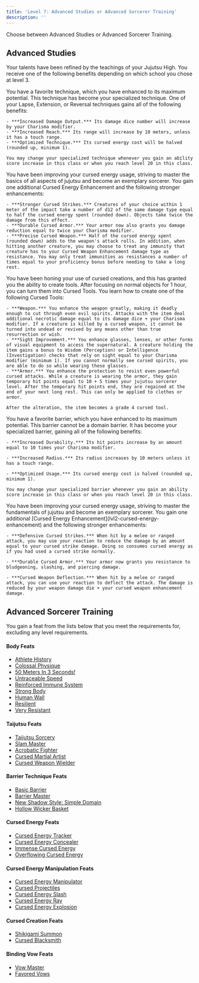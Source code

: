 ```yaml
---
title: 'Level 7: Advanced Studies or Advanced Sorcerer Training'
description: ''
---
```


Choose between Advanced Studies or Advanced Sorcerer Training.

## Advanced Studies
Your talents have been refined by the teachings of your Jujutsu High. You receive one of the following benefits depending on which school you chose at level 3.

<Accordion title="Tokyo Jujutsu High">
	You have a favorite technique, which you have enhanced to its maximum potential. This technique has become your specialized technique. One of your Lapse, Extension, or Reversal techniques gains all of the following benefits:

	- ***Increased Damage Output.*** Its damage dice number will increase by your Charisma modifier.
	- ***Increased Reach.*** Its range will increase by 10 meters, unless it has a touch range.
	- ***Optimized Technique.*** Its cursed energy cost will be halved (rounded up, minimum 1).

	You may change your specialized technique whenever you gain an ability score increase in this class or when you reach level 20 in this class.
</Accordion>
  
<Accordion title="Kyoto Jujutsu High">
	You have been improving your cursed energy usage, striving to master the basics of all aspects of jujutsu and become an exemplary sorcerer. You gain one additional Cursed Energy Enhancement and the following stronger enhancements:

	- ***Stronger Cursed Strikes.*** Creatures of your choice within 1 meter of the impact take a number of d12 of the same damage type equal to half the cursed energy spent (rounded down). Objects take twice the damage from this effect.
	- ***Durable Cursed Armor.*** Your armor now also grants you damage reduction equal to twice your Charisma modifier.
	- ***Precise Cursed Weapon.*** Half of the cursed energy spent (rounded down) adds to the weapon's attack rolls. In addition, when hitting another creature, you may choose to treat any immunity that creature has to your Cursed Weapon Enhancement damage type as resistance. You may only treat immunities as resistances a number of times equal to your proficiency bonus before needing to take a long rest.
</Accordion>

<Accordion title="Hiroshima Jujutsu High">
	You have been honing your use of cursed creations, and this has granted you the ability to create tools. After focusing on normal objects for 1 hour, you can turn them into Cursed Tools. You learn how to create one of the following Cursed Tools:

	- ***Weapon.*** You enhance the weapon greatly, making it deadly enough to cut through even evil spirits. Attacks with the item deal additional necrotic damage equal to its damage dice + your Charisma modifier. If a creature is killed by a cursed weapon, it cannot be turned into undead or revived by any means other than true resurrection or wish.
	- ***Sight Improvement.*** You enhance glasses, lenses, or other forms of visual equipment to access the supernatural. A creature holding the item gains a bonus to Wisdom (Perception) or Intelligence (Investigation) checks that rely on sight equal to your Charisma modifier (minimum 1). If you cannot normally see cursed spirits, you are able to do so while wearing these glasses.
	- ***Armor.*** You enhance the protection to resist even powerful cursed attacks. While a creature is wearing the armor, they gain temporary hit points equal to 10 + 5 times your jujutsu sorcerer level. After the temporary hit points end, they are regained at the end of your next long rest. This can only be applied to clothes or armor.

	After the alteration, the item becomes a grade 4 cursed tool.
</Accordion>

<Accordion title="Ainu Jujutsu High">
	You have a favorite barrier, which you have enhanced to its maximum potential. This barrier cannot be a domain barrier. It has become your specialized barrier, gaining all of the following benefits:

	- ***Increased Durability.*** Its hit points increase by an amount equal to 10 times your Charisma modifier.

	- ***Increased Radius.*** Its radius increases by 10 meters unless it has a touch range.

	- ***Optimized Usage.*** Its cursed energy cost is halved (rounded up, minimum 1).

	You may change your specialized barrier whenever you gain an ability score increase in this class or when you reach level 20 in this class.
</Accordion>

<Accordion title="Sendai Jujutsu High">
	You have been improving your cursed energy usage, striving to master the fundamentals of jujutsu and become an exemplary sorcerer. You gain one additional [Cursed Energy Enhancement](lvl2-cursed-energy-enhancement) and the following stronger enhancements:

	- ***Defensive Cursed Strikes.*** When hit by a melee or ranged attack, you may use your reaction to reduce the damage by an amount equal to your cursed strike damage. Doing so consumes cursed energy as if you had used a cursed strike normally.

	- ***Durable Cursed Armor.*** Your armor now grants you resistance to bludgeoning, slashing, and piercing damage.

	- ***Cursed Weapon Deflection.*** When hit by a melee or ranged attack, you can use your reaction to deflect the attack. The damage is reduced by your weapon damage die + your cursed weapon enhancement damage.
</Accordion>

## Advanced Sorcerer Training
You gain a feat from the lists below that you meet the requirements for, excluding any level requirements.

#### Body Feats
- [Athlete History]()
- [Colossal Physique]()
- [50 Meters In 3 Seconds!]()
- [Untraceable Speed]()
- [Reinforced Immune System]()
- [Strong Body]()
- [Human Wall]()
- [Resilient]()
- [Very Resistant]()

#### Taijutsu Feats
- [Taijutsu Sorcery]()
- [Slam Master]()
- [Acrobatic Fighter]()
- [Cursed Martial Artist]()
- [Cursed Weapon Wielder]()

#### Barrier Technique Feats
- [Basic Barrier]()
- [Barrier Master]()
- [New Shadow Style: Simple Domain]()
- [Hollow Wicker Basket]()

#### Cursed Energy Feats
- [Cursed Energy Tracker]()
- [Cursed Energy Concealer]()
- [Immense Cursed Energy]()
- [Overflowing Cursed Energy]()

#### Cursed Energy Manipulation Feats
- [Cursed Energy Manipulator]()
- [Cursed Projectiles]()
- [Cursed Energy Slash]()
- [Cursed Energy Ray]()
- [Cursed Energy Explosion]()

#### Cursed Creation Feats
- [Shikigami Summon]()
- [Cursed Blacksmith ]()

#### Binding Vow Feats
- [Vow Master]()
- [Favored Vows]()